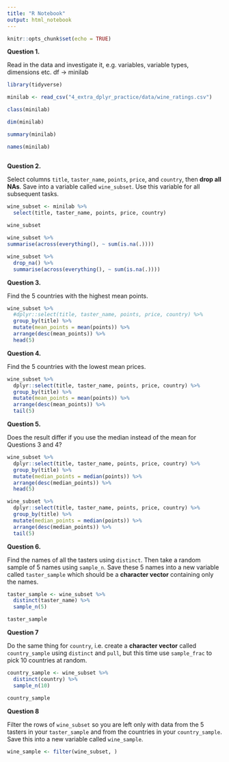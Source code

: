 ```yaml
---
title: "R Notebook"
output: html_notebook
---
```


```r
knitr::opts_chunk$set(echo = TRUE)
```

**Question 1.** 

Read in the data and investigate it, e.g. variables, variable types, dimensions etc. df -> minilab

```r
library(tidyverse)
```

```r
minilab <- read_csv("4_extra_dplyr_practice/data/wine_ratings.csv")
```

```r
class(minilab)
```

```r
dim(minilab)
```

```r
summary(minilab)
```
```r
names(minilab)
```

```r

```





**Question 2.** 

Select columns `title`, `taster_name`, `points`, `price`, and `country`, then **drop all NAs**. Save into a variable called `wine_subset`. Use this variable for all subsequent tasks.
```r
wine_subset <- minilab %>% 
  select(title, taster_name, points, price, country)
  
wine_subset
```

```r
wine_subset %>% 
summarise(across(everything(), ~ sum(is.na(.))))
```

```r
wine_subset %>% 
  drop_na() %>% 
  summarise(across(everything(), ~ sum(is.na(.))))


```

**Question 3.** 

Find the 5 countries with the highest mean points.

```r
wine_subset %>%
  #dplyr::select(title, taster_name, points, price, country) %>% 
  group_by(title) %>% 
  mutate(mean_points = mean(points)) %>% 
  arrange(desc(mean_points)) %>% 
  head(5)
```

**Question 4.** 

Find the 5 countries with the lowest mean prices.

```r
wine_subset %>%
  dplyr::select(title, taster_name, points, price, country) %>% 
  group_by(title) %>% 
  mutate(mean_points = mean(points)) %>% 
  arrange(desc(mean_points)) %>% 
  tail(5)
```

**Question 5.** 

Does the result differ if you use the median instead of the mean for Questions 3 and 4?

```r
wine_subset %>%
  dplyr::select(title, taster_name, points, price, country) %>% 
  group_by(title) %>% 
  mutate(median_points = median(points)) %>% 
  arrange(desc(median_points)) %>% 
  head(5)
```

```r
wine_subset %>%
  dplyr::select(title, taster_name, points, price, country) %>% 
  group_by(title) %>% 
  mutate(median_points = median(points)) %>% 
  arrange(desc(median_points)) %>% 
  tail(5)
```

**Question 6.** 

Find the names of all the tasters using `distinct`. Then take a random sample of 5 names using `sample_n`. Save these 5 names into a new variable called `taster_sample` which should be a **character vector** containing only the names. 

```r
taster_sample <- wine_subset %>% 
  distinct(taster_name) %>% 
  sample_n(5)

taster_sample
```

**Question 7**

Do the same thing for `country`, i.e. create a **character vector** called `country_sample` using `distinct` and `pull`, but this time use `sample_frac` to pick 10 countries at random. 

```r
country_sample <- wine_subset %>% 
  distinct(country) %>% 
  sample_n(10)

country_sample
```

**Question 8**

Filter the rows of `wine_subset` so you are left only with data from the 5 tasters in your `taster_sample` and from the countries in your `country_sample`. Save this into a new variable called `wine_sample`.

```r
wine_sample <- filter(wine_subset, )
```


